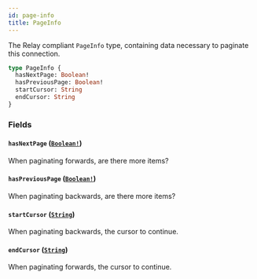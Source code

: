 ```yaml
---
id: page-info
title: PageInfo
---
```


The Relay compliant `PageInfo` type, containing data necessary to paginate this connection.

```graphql
type PageInfo {
  hasNextPage: Boolean!
  hasPreviousPage: Boolean!
  startCursor: String
  endCursor: String
}
```

### Fields

#### `hasNextPage` ([`Boolean!`](../../../developer/api-reference/scalars/boolean))

When paginating forwards, are there more items?

#### `hasPreviousPage` ([`Boolean!`](../../../developer/api-reference/scalars/boolean))

When paginating backwards, are there more items?

#### `startCursor` ([`String`](../../../developer/api-reference/scalars/string))

When paginating backwards, the cursor to continue.

#### `endCursor` ([`String`](../../../developer/api-reference/scalars/string))

When paginating forwards, the cursor to continue.
